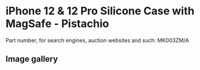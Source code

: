 
# iPhone 12 & 12 Pro Silicone Case with MagSafe - Pistachio

Part number, for search engines, auction websites and such: MK003ZM/A

## Image gallery

<div style={{ width: "768px" }}>
  <GalleryComponent
    images={[
      {
        original: "/everysource/MK003.webp",
        thumbnail: "/everypreview/MK003.webp",
      },
      {
        original: "/everysource/MK003_AV01.webp",
        thumbnail: "/everypreview/MK003_AV01.webp",
      },
      {
        original: "/everysource/MK003_AV02.webp",
        thumbnail: "/everypreview/MK003_AV02.webp",
      },
      {
        original: "/everysource/MK003_AV03.webp",
        thumbnail: "/everypreview/MK003_AV03.webp",
      },
      {
        original: "/everysource/MK003_AV04.webp",
        thumbnail: "/everypreview/MK003_AV04.webp",
      },
      {
        original: "/everysource/MK003_AV05.webp",
        thumbnail: "/everypreview/MK003_AV05.webp",
      },
      {
        original: "/everysource/MK003_AV06.webp",
        thumbnail: "/everypreview/MK003_AV06.webp",
      },
      {
        original: "/everysource/MK003_AV07.webp",
        thumbnail: "/everypreview/MK003_AV07.webp",
      },
      {
        original: "/everysource/MK003_AV08.webp",
        thumbnail: "/everypreview/MK003_AV08.webp",
      },
      {
        original: "/everysource/MK003_AV09.webp",
        thumbnail: "/everypreview/MK003_AV09.webp",
      },
      {
        original: "/everysource/MK003_AV10.webp",
        thumbnail: "/everypreview/MK003_AV10.webp",
      }
    ]}
  />
</div>